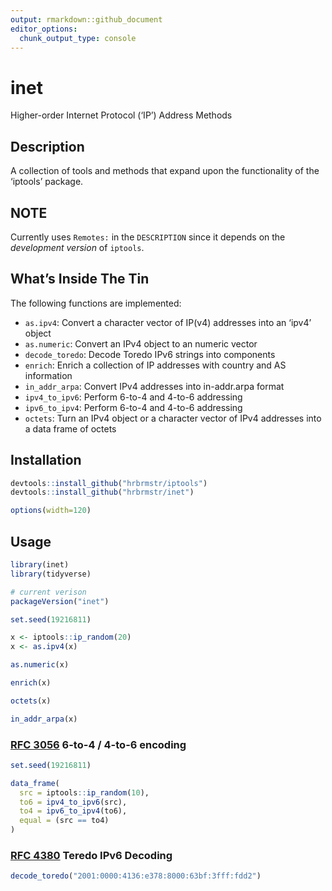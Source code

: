 ```yaml
---
output: rmarkdown::github_document
editor_options: 
  chunk_output_type: console
---
```


# inet

Higher-order Internet Protocol ('IP') Address Methods

## Description

A collection of tools and methods that expand upon the functionality
of the 'iptools' package. 

## NOTE

Currently uses `Remotes:` in the `DESCRIPTION` since it depends on the _development version_ of `iptools`.

## What's Inside The Tin

The following functions are implemented:

- `as.ipv4`:	Convert a character vector of IP(v4) addresses into an 'ipv4' object
- `as.numeric`:	Convert an IPv4 object to an numeric vector
- `decode_toredo`:	Decode Toredo IPv6 strings into components
- `enrich`:	Enrich a collection of IP addresses with country and AS information
- `in_addr_arpa`:	Convert IPv4 addresses into in-addr.arpa format
- `ipv4_to_ipv6`:	Perform 6-to-4 and 4-to-6 addressing
- `ipv6_to_ipv4`:	Perform 6-to-4 and 4-to-6 addressing
- `octets`:	Turn an IPv4 object or a character vector of IPv4 addresses into a data frame of octets

## Installation

```r
devtools::install_github("hrbrmstr/iptools")
devtools::install_github("hrbrmstr/inet")
```

```r
options(width=120)
```

## Usage

```r
library(inet)
library(tidyverse)

# current verison
packageVersion("inet")

```

```r
set.seed(19216811)

x <- iptools::ip_random(20)
x <- as.ipv4(x)

as.numeric(x)

enrich(x)

octets(x)

in_addr_arpa(x)
```

### [RFC 3056](https://tools.ietf.org/html/rfc3056>) 6-to-4 / 4-to-6 encoding

```r
set.seed(19216811)

data_frame(
  src = iptools::ip_random(10),
  to6 = ipv4_to_ipv6(src),
  to4 = ipv6_to_ipv4(to6),
  equal = (src == to4)
)
```

### [RFC 4380](https://tools.ietf.org/html/rfc4380) Teredo IPv6 Decoding

```r
decode_toredo("2001:0000:4136:e378:8000:63bf:3fff:fdd2")
```
